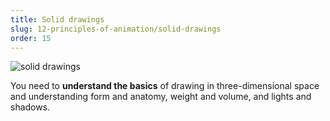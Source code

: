 ```yaml
---
title: Solid drawings
slug: 12-principles-of-animation/solid-drawings
order: 15
---
```


<SlideTemplate title="solid drawings">

![solid drawings](/gif/solidDrawings.gif)

You need to **understand the basics** of drawing in three-dimensional space and
understanding form and anatomy, weight and volume, and lights and shadows.

</SlideTemplate>
